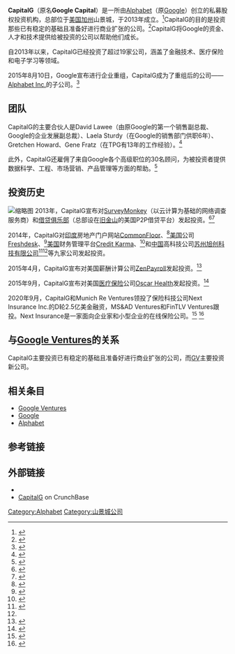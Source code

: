 {{TA
|G1=IT
}}
{{Infobox company
 | name             = CapitalG
 | logo             = [[File:Google_Capital_logo.svg|134px]]
 | type          = [[Alphabet_Inc.|Alphabet Inc.]]的一所子公司
 | industry         = [[风险投资|风险投资]]
 | location_city = [[美国|美国]][[加利福尼亚州|加利福尼亚州]][[旧金山|旧金山]]
 | parent = [[Alphabet_Inc.|Alphabet]]
 | homepage         = {{url|http://capitalg.com/}}
}}

'''CapitalG'''（原名'''Google Capital'''）是一所由[[Alphabet|Alphabet]]（原[[Google|Google]]）创立的私募股权投资机构，总部位于[[美国|美国]][[加利福尼亚州|加州]]山景城，于2013年成立。<ref>{{Cite web|url=http://venturebeat.com/2014/02/20/google-capital-meet-the-300-million-cousin-to-google-ventures/|title=Google Capital: Meet the $300 million cousin to Google Ventures | VentureBeat | Deals | by Richard Byrne Reilly|accessdate=2015-08-12|author=Richard Byrne Reilly|date=2014-02-20|publisher=VentureBeat|archive-date=2021-02-05|archive-url=https://web.archive.org/web/20210205051721/https://venturebeat.com/2014/02/20/google-capital-meet-the-300-million-cousin-to-google-ventures/}}</ref>CapitalG的目的是投资那些已有稳定的基础且准备好进行商业扩张的公司。<ref>{{Cite web|url=http://www.googlecapital.com/|title=Google's Growth Equity Investment Fund|accessdate=2015-08-12|date=|publisher=Google Capital|archive-date=2015-05-12|archive-url=https://web.archive.org/web/20150512170939/http://www.googlecapital.com/}}</ref>CapitalG将Google的资金、人才和技术提供给被投资的公司以帮助他们成长。<span class="cx-segment" data-segmentid="42"></span>

自2013年以来，CapitalG已经投资了超过19家公司，涵盖了金融技术、医疗保险和电子学习等领域。

2015年8月10日，Google宣布进行企业重组，CapitalG成为了重组后的公司——[[Alphabet_Inc.|Alphabet Inc.]]的子公司。<ref>{{Cite news|url=http://www.cbc.ca/news/technology/google-to-be-publicly-traded-under-alphabet-inc-in-planned-restructuring-1.3186244|title=Google to be publicly traded under Alphabet Inc. in planned restructuring|date=2015-08-10|work=CBC News|accessdate=2015-08-10|archive-date=2020-11-08|archive-url=https://web.archive.org/web/20201108114724/https://www.cbc.ca/news/technology/google-to-be-publicly-traded-under-alphabet-inc-in-planned-restructuring-1.3186244}}</ref>

== 团队 ==
CapitalG的主要合伙人是David Lawee（由原Google的第一个销售副总裁、Google的企业发展副总裁）、Laela Sturdy（在Google的销售部门供职6年）、Gretchen Howard、Gene Fratz（在TPG有13年的工作经验）。<ref>{{Cite web|url=http://www.googlecapital.com/#/team|accessdate=May 10, 2015|archiveurl=https://web.archive.org/web/20150512170939/http://www.googlecapital.com/#/team|archivedate=2015-05-12|deadurl=yes|title=存档副本}}</ref><span class="cx-segment" data-segmentid="56"></span>

此外，CapitalG还雇佣了来自Google各个高级职位的30名顾问，为被投资者提供数据科学、工程、市场营销、产品管理等方面的帮助。<ref>{{Cite web|url=http://www.googlecapital.com/#/advisors|accessdate=May 10, 2015|archiveurl=https://web.archive.org/web/20150512170939/http://www.googlecapital.com/#/advisors|archivedate=2015-05-12|deadurl=yes|title=存档副本}}</ref>

== 投资历史 ==
[[File:Google_Capital_logo.png|缩略图]]
2013年，CapitalG宣布对[[SurveyMonkey|SurveyMonkey]]（以云计算为基础的网络调查服务商）和[[借貸俱樂部|借贷俱乐部]]（总部设在[[旧金山|旧金山]]的美国P2P借贷平台）发起投资。<ref>{{Cite web|url=http://allthingsd.com/20130116/exclusive-surveymonkey-raises-850-million-in-debt-and-equity-for-tender-offer-including-new-investment-from-googles-new-late-stage-unit/|title=SurveyMonkey Raises $800 Million in Debt and Equity for Tender Offer - Kara Swisher - News|accessdate=2015-08-12|date=2013-01-16|publisher=AllThingsD|archive-date=2015-08-27|archive-url=https://web.archive.org/web/20150827023646/http://allthingsd.com/20130116/exclusive-surveymonkey-raises-850-million-in-debt-and-equity-for-tender-offer-including-new-investment-from-googles-new-late-stage-unit/}}</ref><ref>{{Cite news|url=http://www.bloomberg.com/news/articles/2013-05-02/google-buys-stake-in-lendingclub-startup-valued-at-1-55-billion|title=Google Buys Stake in LendingClub Startup Valued at $1.55 Billion - Bloomberg Business|date=2013-05-02|publisher=Bloomberg.com|accessdate=2015-08-12|author=Dakin Campbell Ari Levy|archive-date=2021-05-25|archive-url=https://web.archive.org/web/20210525003852/https://www.bloomberg.com/news/articles/2013-05-02/google-buys-stake-in-lendingclub-startup-valued-at-1-55-billion}}</ref>

2014年，CapitalG对[[印度|印度]]房地产门户网站[[CommonFloor|CommonFloor]]、<ref>{{Cite web|url=http://techcrunch.com/2015/01/08/google-capital-commonfloor/|title=Google Capital Invests In Indian Real-Estate Platform CommonFloor|accessdate=2015-08-12|date=2015-01-08|publisher=TechCrunch|archive-date=2021-02-26|archive-url=https://web.archive.org/web/20210226005244/https://techcrunch.com/2015/01/08/google-capital-commonfloor/}}</ref>[[美国|美国]]公司[[Freshdesk|Freshdesk]]、<ref>{{Cite web|url=http://venturebeat.com/2014/06/12/google-capital-jumps-into-31m-round-for-freshdesk/|title=Google Capital jumps into $31M round for Freshdesk | VentureBeat | Deals | by Eric Blattberg|accessdate=2015-08-12|author=Eric Blattberg|date=2014-06-12|publisher=VentureBeat|archive-date=2018-08-30|archive-url=https://web.archive.org/web/20180830174401/https://venturebeat.com/2014/06/12/google-capital-jumps-into-31m-round-for-freshdesk/}}</ref>[[美国|美国]]财务管理平台[[Credit_Karma|Credit Karma]]、<ref>{{Cite web|url=http://techcrunch.com/2014/03/12/credit-karma-confirms-new-85m-financing-round-led-by-google-capital/|title=Credit Karma Confirms New $85M Financing Round Led By Google Capital|accessdate=2015-08-12|date=2014-03-12|publisher=TechCrunch|archive-date=2021-02-01|archive-url=https://web.archive.org/web/20210201070114/https://techcrunch.com/2014/03/12/credit-karma-confirms-new-85m-financing-round-led-by-google-capital/}}</ref>和[[中国|中国]]高科技公司[[苏州旭创科技有限公司|苏州旭创科技有限公司]]<ref>{{Cite news|url=http://blogs.wsj.com/venturecapital/2014/09/29/google-capital-makes-first-china-investment-backs-innolight/|title=Google Capital Makes First China Investment, Backs InnoLight - Venture Capital Dispatch - WSJ|last=Cheung|first=Sonja|date=2014-09-29|publisher=Blogs.wsj.com|accessdate=2015-08-12|archive-date=2019-06-29|archive-url=https://web.archive.org/web/20190629044116/https://blogs.wsj.com/venturecapital/2014/09/29/google-capital-makes-first-china-investment-backs-innolight/}}</ref><ref name=":13" />等九家公司发起投资。

2015年4月，CapitalG宣布对美国薪酬计算公司[[ZenPayroll|ZenPayroll]]发起投资。<ref>{{Cite news|url=http://www.forbes.com/sites/ellenhuet/2015/04/06/zenpayroll-raises-60-million-google-capital/|title=ZenPayroll Scoops Up $60 Million Funding Round Led By Google Capital|last=Huet|first=Ellen|date=2015-06-04|publisher=Forbes|accessdate=2015-08-12|archive-date=2021-01-25|archive-url=https://web.archive.org/web/20210125054101/https://www.forbes.com/sites/ellenhuet/2015/04/06/zenpayroll-raises-60-million-google-capital/}}</ref>

2015年9月，CapitalG宣布对美国[[医疗保险|医疗保险]]公司[[Oscar_Health|Oscar Health]]发起投资。<ref name=":13">{{Cite web|url=http://blogs.wsj.com/digits/2015/09/15/google-bets-on-insurance-startup-oscar-health/|title=Google Bets on Insurance Startup Oscar Health|accessdate=2015-09-16|date=2015-09-15|last=MacMillan|first=Douglas|website=WSJ Blogs - Digits|archive-date=2020-06-22|archive-url=https://web.archive.org/web/20200622091121/https://blogs.wsj.com/digits/2015/09/15/google-bets-on-insurance-startup-oscar-health/}}</ref>

2020年9月，CapitalG和Munich Re Ventures领投了保险科技公司Next Insurance Inc.的D轮2.5亿美金融资，MS&AD Ventures和FinTLV Ventures跟投。Next Insurance是一家面向企业家和小型企业的在线保险公司。<ref>{{Cite web |url=https://www.mg21.com/google.html |title=Alphabet旗下风投公司：CapitalG(原Google Capital) |publisher=美股之家 |date=2021-07-10 |access-date=2021-07-11 |archive-date=2021-07-12 |archive-url=https://web.archive.org/web/20210712122738/https://www.mg21.com/google.html }}</ref> <ref>{{cite web |url=https://www.mg21.com/nextinsurance.html |title=面向企业家和小型企业的在线保险公司独角兽：Next Insurance Inc. |publisher=mg21.com |date=2021-07-10 |access-date=2021-07-11 |archive-date=2021-07-12 |archive-url=https://web.archive.org/web/20210712032152/https://www.mg21.com/nextinsurance.html }}</ref>

== 与[[Google_Ventures|Google Ventures]]的关系 ==
CapitalG主要投资已有稳定的基础且准备好进行商业扩张的公司，而[[Ventures|GV]]主要投资新公司。

==相关条目==
* [[Google_Ventures|Google Ventures]]
* [[Google|Google]]
* [[Alphabet|Alphabet]]

== 参考链接 ==
{{Reflist|2}}

== 外部链接 ==
* {{Official|http://www.googlecapital.com/}}
* [https://web.archive.org/web/20150111093033/http://www.crunchbase.com/organization/google-capital CapitalG] on CrunchBase

{{Alphabet Inc.}}

[[Category:Alphabet|Category:Alphabet]]
[[Category:山景城公司|Category:山景城公司]]
